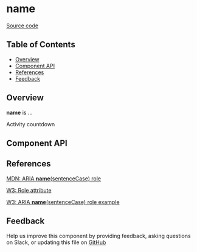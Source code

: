 
# **name**

[Source code](<https://github.com/leemonade/bubbles/tree/main/packages/components/informative/ActivityCountdown>)

## Table of Contents

<!-- START doctoc generated TOC please keep comment here to allow auto update -->
<!-- DON'T EDIT THIS SECTION, INSTEAD RE-RUN doctoc TO UPDATE -->

- [Overview](#overview)
- [Component API](#component-api)
- [References](#references)
- [Feedback](#feedback)

## Overview

**name** is ...

<ThemeProvider>
  <ActivityCountdown>Activity countdown</ActivityCountdown>
</ThemeProvider>

## Component API

<Preview>
  <Story id="atoms-informative-activity-countdown--playground" />
</Preview>

<Props of={ActivityCountdown} />

## References

[MDN: ARIA **name**(sentenceCase) role](<https://developer.mozilla.org/en-US/docs/Web/Accessibility/ARIA/Roles/activity-countdown_role>)

[W3: Role attribute](https://www.w3.org/WAI/PF/HTML/wiki/RoleAttribute)

[W3: ARIA **name**(sentenceCase) role example](<https://www.w3.org/TR/2016/WD-wai-aria-practices-1.1-20160317/examples/activity-countdown/activity-countdown.html>)

## Feedback

Help us improve this component by providing feedback, asking questions on Slack, or updating this file on
[GitHub](<https://github.com/leemonade/bubbles/edit/main/packages/components/informative/ActivityCountdown.mdx>)
